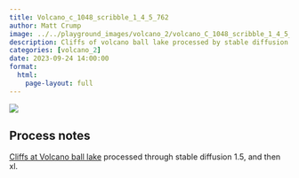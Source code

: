 ```yaml
---
title: Volcano_c_1048_scribble_1_4_5_762
author: Matt Crump
image: ../../playground_images/volcano_2/volcano_C_1048_scribble_1_4_5_762.jpeg
description: Cliffs of volcano ball lake processed by stable diffusion
categories: [volcano_2]
date: 2023-09-24 14:00:00
format:
  html:
    page-layout: full
---
```


![](../../playground_images/volcano_2/volcano_C_1048_scribble_1_4_5_762.jpeg)

## Process notes

[Cliffs at Volcano ball lake](https://www.crumplab.com/things/things/commissions/The_Cliffs_Of_Volcano_Ball_Lake.html) processed through stable diffusion 1.5, and then xl.

